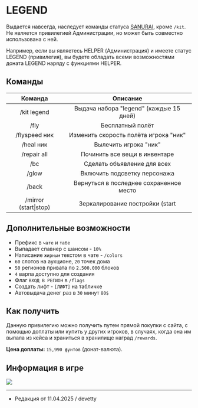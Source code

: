 # LEGEND

Выдается навсегда, наследует команды статуса [SANURAI](https://www.etty.su/docs/wiki/donate/samurai), кроме ```/kit```. Не является привилегией Администрации, но может быть совместно использована с ней.

Например, если вы являетесь HELPER (Администрация) и имеете статус LEGEND (привилегия), вы будете обладать всеми возможностями доната LEGEND наряду с функциями HELPER.

## Команды

| Команда | Описание |
| :---------: | :---------: |
| /kit legend | Выдача набора "legend" (каждые 15 дней) |
| /fly | Бесплатный полёт |
| /flyspeed ник | Изменить скорость полёта игрока "ник" |
| /heal ник | Вылечить игрока "ник" |
| /repair all | Починить все вещи в инвентаре |
| /bc | Сделать объявление для всех |
| /glow | Включить подсветку персонажа |
| /back | Вернуться в последнее сохраненное место |
| /mirror (start\|stop) | Зеркалирование постройки (start|stop) |


## Дополнительные возможности

- Префикс в ```чате``` и ```табе```
- Выпадает спавнер с шансом - ```10%```
- Написание ```жирным``` текстом в чате - ```/colors```
- ```60``` слотов на аукционе, ```20``` точек дома
- ```50``` регионов привата по ```2.500.000``` блоков
- ```4``` варпа доступно для создания
- Флаг ```ВХОД В РЕГИОН``` в ```/flags```
- Создать лифт - ```[ЛИФТ]``` на табличке
- Автовыдача денег раз в ```30``` минут ```80$```

## Как получить

Данную привилегию можно получить путем прямой покупки с сайта, с помощью доплаты или купить у других игроков, в случаях, когда она им выпала из кейса и храниться в хранилище наград ```/rewards```.

**Цена доплаты:** ```15,990 фунтов``` (донат-валюта).

## Информация в игре

<img src="https://s3.etty.su/wiki/survival/donate/legend.png" />

--------

- Редакция от 11.04.2025 / devetty
